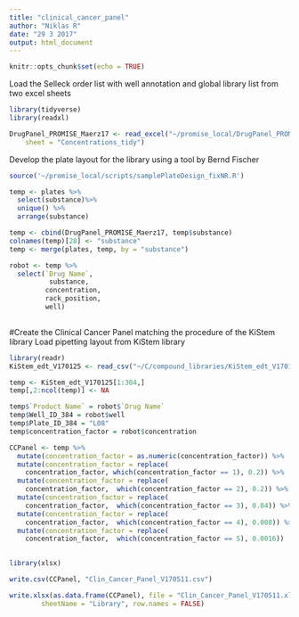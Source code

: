 ```yaml
---
title: "clinical_cancer_panel"
author: "Niklas R"
date: "29 3 2017"
output: html_document
---
```


```r
knitr::opts_chunk$set(echo = TRUE)
```

Load the Selleck order list with well annotation and global library list from two excel sheets
```r
library(tidyverse)
library(readxl)

DrugPanel_PROMISE_Maerz17 <- read_excel("~/promise_local/DrugPanel_PROMISE_Maerz17.xlsx", 
    sheet = "Concentrations_tidy")
```


Develop the plate layout for the library using a tool by Bernd Fischer
```r
source('~/promise_local/scripts/samplePlateDesign_fixNR.R')
```

```r
temp <- plates %>%
  select(substance)%>%
  unique() %>%
  arrange(substance)

temp <- cbind(DrugPanel_PROMISE_Maerz17, temp$substance)
colnames(temp)[28] <- "substance"
temp <- merge(plates, temp, by = "substance")

robot <- temp %>% 
  select(`Drug Name`,
          substance,
         concentration,
         rack_position,
         well) 
  
```


#Create the Clinical Cancer Panel matching the procedure of the KiStem library
Load pipetting layout from KiStem library
```r
library(readr)
KiStem_edt_V170125 <- read_csv("~/C/compound_libraries/KiStem_edt_V170125.csv")

```

```r
temp <- KiStem_edt_V170125[1:384,]
temp[,2:ncol(temp)] <- NA 

temp$`Product Name` = robot$`Drug Name`
temp$Well_ID_384 = robot$well
temp$Plate_ID_384 = "L08"
temp$concentration_factor = robot$concentration

CCPanel <- temp %>%
  mutate(concentration_factor = as.numeric(concentration_factor)) %>%
  mutate(concentration_factor = replace(
    concentration_factor, which(concentration_factor == 1), 0.2)) %>%
  mutate(concentration_factor = replace(
    concentration_factor,  which(concentration_factor == 2), 0.2)) %>%
  mutate(concentration_factor = replace(
    concentration_factor,  which(concentration_factor == 3), 0.04)) %>%
  mutate(concentration_factor = replace(
    concentration_factor,  which(concentration_factor == 4), 0.008)) %>%
  mutate(concentration_factor = replace(
    concentration_factor,  which(concentration_factor == 5), 0.0016))
  

```

```r
library(xlsx)

write.csv(CCPanel, "Clin_Cancer_Panel_V170511.csv")

write.xlsx(as.data.frame(CCPanel), file = "Clin_Cancer_Panel_V170511.xlsx",
        sheetName = "Library", row.names = FALSE)
```

